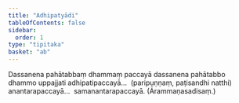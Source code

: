 ```yaml
---
title: "Adhipatyādi"
tableOfContents: false
sidebar:
  order: 1
type: "tipitaka"
basket: "ab"
---
```



<DynamicBreadcrumb />

<Division number="42">

<Paragraph number="879">
Dassanena pahātabbaṃ dhammaṃ paccayā dassanena pahātabbo dhammo uppajjati adhipatipaccayā…  (paripuṇṇaṃ, paṭisandhi natthi) anantarapaccayā…  samanantarapaccayā. (Ārammaṇasadisaṃ.)
</Paragraph>
</Division>